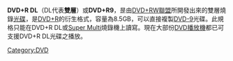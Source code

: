 {{noteTA
|G1=IT
}}
{{Optical disc authoring}}
'''DVD+R DL'''（DL代表'''雙層'''）或'''DVD+R9'''，昰由[[DVD+RW聯盟|DVD+RW聯盟]]所開發出來的雙層燒錄[[光碟|光碟]]，是[[DVD+R|DVD+R]]的衍生格式，容量為8.5GB，可以直接複製[[DVD-9|DVD-9]]光碟。此規格只能在DVD+R DL或[[Super_Multi|Super Multi]]燒錄機上讀寫。現在大部份[[DVD播放機|DVD播放機]]都已可支援DVD+R DL光碟之播放。

[[Category:DVD|Category:DVD]]